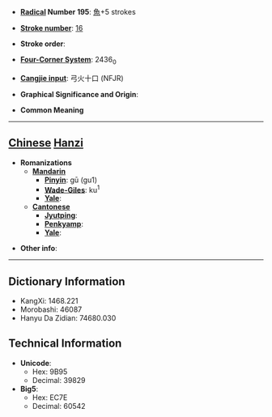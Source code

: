 * '''[[Wiktionary:Chinese radical index| Radical]] Number 195''': [[Wiktionary:Chinese radical index 魚|魚]]+5 strokes

* '''[[Wiktionary:Chinese total strokes index|Stroke number]]''': [[Wiktionary:Chinese total strokes index 16|16]]

* '''Stroke order''': 

* '''[[Wiktionary:Chinese four corner index|Four-Corner System]]''': 2436<sub>0</sub>

* '''[[Wiktionary:Chinese Cangjie index|Cangjie input]]''': 弓火十口 (NFJR)

* '''Graphical Significance and Origin''': 

* '''Common Meaning'''

----

== [[Chinese]] [[Hanzi]] ==

* '''Romanizations'''
** '''[[Mandarin]]'''
*** '''[[Pinyin]]''': gū (gu1)
*** '''[[Wade-Giles]]''': ku<sup>1</sup>
*** '''[[Yale]]''': 
** '''[[Cantonese]]'''
*** '''[[Jyutping]]''':
*** '''[[Penkyamp]]''': 
*** '''[[Yale]]''': 

* '''Other info''': 

----

== Dictionary Information ==

* KangXi: 1468.221
* Morobashi: 46087
* Hanyu Da Zidian: 74680.030

== Technical Information ==

* '''Unicode''':
** Hex: 9B95
** Decimal: 39829
* '''Big5''':
** Hex: EC7E
** Decimal: 60542